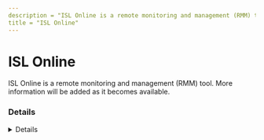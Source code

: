 ```yaml
---
description = "ISL Online is a remote monitoring and management (RMM) tool. More information will be added as it becomes available."
title = "ISL Online"
---
```




# ISL Online

ISL Online is a remote monitoring and management (RMM) tool. More information will be added as it becomes available.

### Details
<Details author={""}
         category={""}
         created={""}
         website={""}
         lastModified={"2/8/2024"}
         privileges={""}
         free={ "" }
         verification={""}
/>

#### Installation Paths
<Card code={ ["islalwaysonmonitor.exe", "isllight.exe", "isllightservice.exe", "ISLLightClient.exe", "C:\\Program Files (x86)\\ISL Online\\ISL Light*", "*\\ISL Online\\ISL Light*", "*\\ISLLight.exe"] }/>





### Forensic Artifacts




#### Network Artifacts
<EuiSpacer size="xl"/>
<NetworkArtifactsTable data={ [{"Description": "Known remote domains", "Domains": ["*.islonline.com", "*.islonline.net"], "Ports": []}] }/>




### Detections
- Detects potential network activity of ISL Online RMM tool
  - [Sigma Rule](https://github.com/magicsword-io/LOLRMM/blob/main/detections/sigma/isl_online_network_sigma.yml)
- Detects potential processes activity of ISL Online RMM tool
  - [Sigma Rule](https://github.com/magicsword-io/LOLRMM/blob/main/detections/sigma/isl_online_processes_sigma.yml)

### References
- [https://help.islonline.com/19818/165940](https://help.islonline.com/19818/165940)

